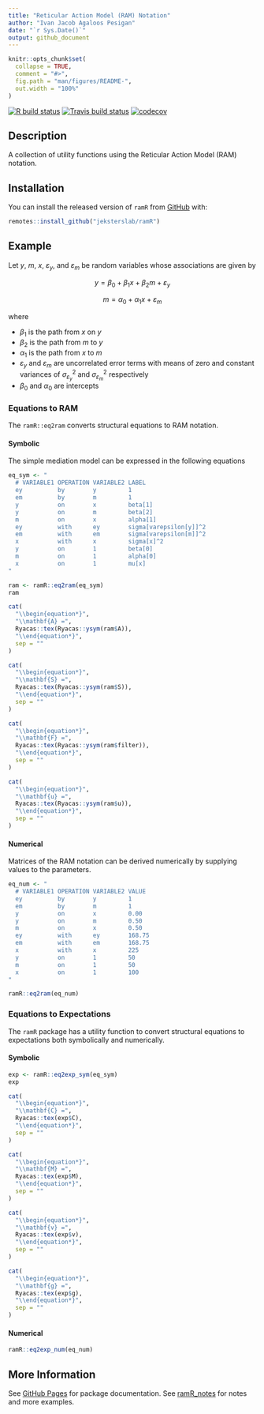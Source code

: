 ```yaml
---
title: "Reticular Action Model (RAM) Notation"
author: "Ivan Jacob Agaloos Pesigan"
date: "`r Sys.Date()`"
output: github_document
---
```


<!-- README.md is generated from README.Rmd. Please edit that file -->

```r
knitr::opts_chunk$set(
  collapse = TRUE,
  comment = "#>",
  fig.path = "man/figures/README-",
  out.width = "100%"
)
```

<!-- badges: start -->
[![R build status](https://github.com/jeksterslab/ramR/workflows/R-CMD-check/badge.svg?branch=master)](https://github.com/jeksterslab/ramR/actions?workflow=R-CMD-check)
[![Travis build status](https://travis-ci.com/jeksterslab/ramR.svg?branch=master)](https://travis-ci.com/jeksterslab/ramR)
[![codecov](https://codecov.io/github/jeksterslab/ramR/branch/master/graphs/badge.svg)](https://codecov.io/github/jeksterslab/ramR) 
<!-- badges: end -->

## Description

A collection of utility functions using the Reticular Action Model (RAM) notation.

## Installation

You can install the released version of `ramR` from [GitHub](https://github.com/jeksterslab/ramR) with:

```r
remotes::install_github("jeksterslab/ramR")
```

## Example

Let $y$, $m$, $x$, $\varepsilon_y$, and $\varepsilon_m$ be random variables
whose associations are given by

$$y = \beta_0 + \beta_1 x + \beta_2 m + \varepsilon_y$$

$$m = \alpha_0 + \alpha_1 x + \varepsilon_m$$

where

- $\beta_1$ is the path from $x$ on $y$
- $\beta_2$ is the path from $m$ to $y$
- $\alpha_1$ is the path from $x$ to $m$
- $\varepsilon_y$ and $\varepsilon_m$ are uncorrelated error terms
  with means of zero and constant variances of $\sigma_{\varepsilon_y}^{2}$ and
  $\sigma_{\varepsilon_m}^{2}$ respectively
- $\beta_0$ and $\alpha_0$ are intercepts

### Equations to RAM

The `ramR::eq2ram` converts structural equations to RAM notation.

#### Symbolic

The simple mediation model
can be expressed in the following equations

```r
eq_sym <- "
  # VARIABLE1 OPERATION VARIABLE2 LABEL
  ey          by        y         1
  em          by        m         1
  y           on        x         beta[1]
  y           on        m         beta[2]
  m           on        x         alpha[1]
  ey          with      ey        sigma[varepsilon[y]]^2
  em          with      em        sigma[varepsilon[m]]^2
  x           with      x         sigma[x]^2
  y           on        1         beta[0]
  m           on        1         alpha[0]
  x           on        1         mu[x]
"
```

```r
ram <- ramR::eq2ram(eq_sym)
ram
```

```r
cat(
  "\\begin{equation*}",
  "\\mathbf{A} =",
  Ryacas::tex(Ryacas::ysym(ram$A)),
  "\\end{equation*}",
  sep = ""
)
```

```r
cat(
  "\\begin{equation*}",
  "\\mathbf{S} =",
  Ryacas::tex(Ryacas::ysym(ram$S)),
  "\\end{equation*}",
  sep = ""
)
```

```r
cat(
  "\\begin{equation*}",
  "\\mathbf{F} =",
  Ryacas::tex(Ryacas::ysym(ram$filter)),
  "\\end{equation*}",
  sep = ""
)
```

```r
cat(
  "\\begin{equation*}",
  "\\mathbf{u} =",
  Ryacas::tex(Ryacas::ysym(ram$u)),
  "\\end{equation*}",
  sep = ""
)
```

#### Numerical

Matrices of the RAM notation can be derived numerically
by supplying values to the parameters.

```r
eq_num <- "
  # VARIABLE1 OPERATION VARIABLE2 VALUE
  ey          by        y         1
  em          by        m         1
  y           on        x         0.00
  y           on        m         0.50
  m           on        x         0.50
  ey          with      ey        168.75
  em          with      em        168.75
  x           with      x         225
  y           on        1         50
  m           on        1         50
  x           on        1         100
"
```

```r
ramR::eq2ram(eq_num)
```

### Equations to Expectations

The `ramR` package has a utility function
to convert structural equations to expectations
both symbolically and numerically.

#### Symbolic

```r
exp <- ramR::eq2exp_sym(eq_sym)
exp
```

```r
cat(
  "\\begin{equation*}",
  "\\mathbf{C} =",
  Ryacas::tex(exp$C),
  "\\end{equation*}",
  sep = ""
)
```

```r
cat(
  "\\begin{equation*}",
  "\\mathbf{M} =",
  Ryacas::tex(exp$M),
  "\\end{equation*}",
  sep = ""
)
```

```r
cat(
  "\\begin{equation*}",
  "\\mathbf{v} =",
  Ryacas::tex(exp$v),
  "\\end{equation*}",
  sep = ""
)
```

```r
cat(
  "\\begin{equation*}",
  "\\mathbf{g} =",
  Ryacas::tex(exp$g),
  "\\end{equation*}",
  sep = ""
)
```

#### Numerical

```r
ramR::eq2exp_num(eq_num)
```

## More Information

See [GitHub Pages](https://jeksterslab.github.io/ramR/index.html)
for package documentation.
See [ramR_notes](https://jeksterslab.github.io/ramR_notes/index.html)
for notes and more examples.

